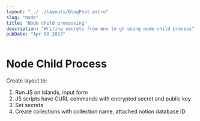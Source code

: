 ```yaml
---
layout: "../../layouts/BlogPost.astro"
slug: "node"
title: "Node child processing"
description: "Writing secrets from env to gh using node child process"
pubDate: "Apr 08 2023"
---
```



# Node Child Process


Create layout to:

1. Run JS on islands, input form
2. JS scripts have CURL commands with encrypted secret and public key
3. Set secrets
4. Create collections with collection name, attached notion database ID
